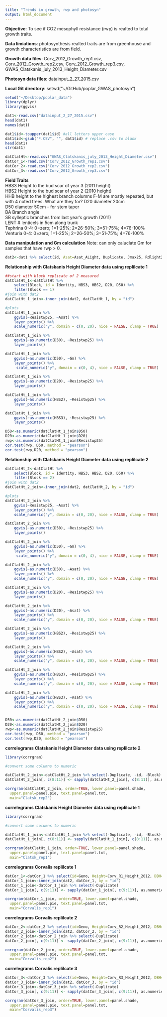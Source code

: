 ```yaml
---
title: "Trends in growth, rwp and photosyn"
output: html_document
---
```


**Objective**: To see if CO2 mesophyll resistance (rwp) is realted to total growth traits.

**Data limiations**: photosynthesis realted traits are from greenhouse and growth characteristics are from field. 

**Growth data files**: Corv_2012_Growth_rep1.csv, Corv_2012_Growth_rep2.csv, Corv_2012_Growth_rep3.csv, GWAS_Clatskanis_july_2013_Height_Diameter.csv

**Photosyn data files**: datainput_2_27_2015.csv

**Local Git directory**: setwd("~/GitHub/poplar_GWAS_photosyn")

```r
setwd("~/Desktop/poplar_data")
library(dplyr)
library(ggvis)

dat1<-read.csv("datainput_2_27_2015.csv")
head(dat1)
names(dat1)

dat1$id<-toupper(dat1$id) #all letters upper case
dat1$id<-gsub("*.CSV", "", dat1$id) # replace .csv to blank
head(dat1)
str(dat1)

datClatHt<-read.csv("GWAS_Clatskanis_july_2013_Height_Diameter.csv")
datCor_1<-read.csv("Corv_2012_Growth_rep1.csv")
datCor_2<-read.csv("Corv_2012_Growth_rep2.csv")
datCor_3<-read.csv("Corv_2012_Growth_rep3.csv")

```

**Field Traits**    				
HBS3	Height to the bud scar of year 3 (2011 height)				
HBS2	Height to the bud scar of year 2 (2010 height)				
HHB	height to the highest branch			columns F-M are mostly repeated, but with 4 noted trees.	What are they for?
D20	diameter 20cm				
D50	diameter 50cm - for stem taper				
BA	Branch angle				
SB	sylleptic branches from last year's growth (2011)				
LENT	# lenticels in 5cm along trunk				
Tephrina	0-4: 0=zero; 1=1-25%; 2=26-50%; 3=51-75%; 4=76-100%				
Venturia	0-4: 0=zero; 1=1-25%; 2=26-50%; 3=51-75%; 4=76-100%				


**Data manipulation and Gm calculation**
Note: can only caluclate Gm for samples that have rwp > 0. 

```r
dat2<-dat1 %>% select(id, Asat=Asat_ALight, Duplicate, Jmax25, Rdlight25, Resistwp25, Resistch25, gamma.25, Asat_ALight) %>% filter(Duplicate == "Unique" & Resistwp25 > 0) %>% mutate(Gm = 1/Resistwp25)
```

**Relationship with Clatskanis Height Diameter data using replilcate 1 **

```r

##start with block replicate of 2 measured
datClatHt_1<-datClatHt %>% 
    select(Block, id = Identity, HBS3, HBS2, D20, D50) %>%
    filter(Block == 1)
#join with dat2
datClatHt_1_join<-inner_join(dat2, datClatHt_1, by = "id")

#plots
datClatHt_1_join %>%
    ggvis(~Resistwp25, ~Asat) %>% 
    layer_points() %>%
    scale_numeric("y", domain = c(0, 20), nice = FALSE, clamp = TRUE)

datClatHt_1_join %>%
    ggvis(~as.numeric(D50), ~Resistwp25) %>% 
    layer_points()

datClatHt_1_join %>%
    ggvis(~as.numeric(D50), ~Gm) %>% 
    layer_points() %>%
     scale_numeric("y", domain = c(0, 4), nice = FALSE, clamp = TRUE)

datClatHt_1_join %>%
    ggvis(~as.numeric(D20), ~Resistwp25) %>% 
    layer_points()

datClatHt_1_join %>%
    ggvis(~as.numeric(HBS2), ~Resistwp25) %>% 
    layer_points()

datClatHt_1_join %>%
    ggvis(~as.numeric(HBS3), ~Resistwp25) %>% 
    layer_points()

D50<-as.numeric(datClatHt_1_join$D50)
D20<-as.numeric(datClatHt_1_join$D20)
rwp<-as.numeric(datClatHt_1_join$Resistwp25)
cor.test(rwp, D50, method = "pearson")
cor.test(rwp,D20, method = "pearson")
```

**Relationship with Clatskanis Height Diameter data using replilcate 2 **

```r

datClatHt_2<-datClatHt %>% 
    select(Block, id = Identity, HBS3, HBS2, D20, D50) %>%
    filter(Block == 2)
#join with dat2
datClatHt_2_join<-inner_join(dat2, datClatHt_2, by = "id")

#plots
datClatHt_2_join %>%
    ggvis(~Resistwp25, ~Asat) %>% 
    layer_points() %>%
    scale_numeric("y", domain = c(0, 20), nice = FALSE, clamp = TRUE)

datClatHt_2_join %>%
    ggvis(~as.numeric(D50), ~Resistwp25) %>% 
    layer_points()

datClatHt_2_join %>%
    ggvis(~as.numeric(D50), ~Gm) %>% 
    layer_points() %>%
     scale_numeric("y", domain = c(0, 4), nice = FALSE, clamp = TRUE)

datClatHt_2_join %>%
    ggvis(~as.numeric(D50), ~Asat) %>% 
    layer_points() %>%
    scale_numeric("y", domain = c(0, 20), nice = FALSE, clamp = TRUE)

datClatHt_2_join %>%
    ggvis(~as.numeric(D20), ~Resistwp25) %>% 
    layer_points()

datClatHt_2_join %>%
    ggvis(~as.numeric(D20), ~Asat) %>% 
    layer_points() %>%
    scale_numeric("y", domain = c(0, 20), nice = FALSE, clamp = TRUE)

datClatHt_2_join %>%
    ggvis(~as.numeric(HBS2), ~Resistwp25) %>% 
    layer_points()

datClatHt_2_join %>%
    ggvis(~as.numeric(HBS2), ~Asat) %>% 
    layer_points() %>%
    scale_numeric("y", domain = c(0, 20), nice = FALSE, clamp = TRUE)

datClatHt_2_join %>%
    ggvis(~as.numeric(HBS3), ~Resistwp25) %>% 
    layer_points() %>%
    scale_numeric("y", domain = c(0, 20), nice = FALSE, clamp = TRUE)

datClatHt_2_join %>%
    ggvis(~as.numeric(HBS3), ~Asat) %>% 
    layer_points() %>%
    scale_numeric("y", domain = c(0, 20), nice = FALSE, clamp = TRUE)


D50<-as.numeric(datClatHt_2_join$D50)
D20<-as.numeric(datClatHt_2_join$D20)
rwp<-as.numeric(datClatHt_2_join$Resistwp25)
cor.test(rwp, D50, method = "pearson")
cor.test(rwp,D20, method = "pearson")

```


**correlegrams**
**Clatskanis Height Diameter data using replilcate 2**
```r
library(corrgram)

#convert some columns to numeric

datClatHt_2_join<-datClatHt_2_join %>% select(-Duplicate, -id, -Block)
datClatHt_2_join[, c(8:11)] <- sapply(datClatHt_2_join[, c(8:11)], as.numeric)

corrgram(datClatHt_2_join, order=TRUE, lower.panel=panel.shade,
  upper.panel=panel.pie, text.panel=panel.txt,
  main="Clatsk_rep2") 
```



**correlegrams**
**Clatskanis Height Diameter data using replilcate 1**
```r
library(corrgram)

#convert some columns to numeric

datClatHt_1_join<-datClatHt_1_join %>% select(-Duplicate, -id, -Block)
datClatHt_1_join[, c(8:11)] <- sapply(datClatHt_1_join[, c(8:11)], as.numeric)

corrgram(datClatHt_1_join, order=TRUE, lower.panel=panel.shade,
  upper.panel=panel.pie, text.panel=panel.txt,
  main="Clatsk_rep1") 
```


**correlegrams**
**Corvalis replilcate 1**
```r

datCor_1<-datCor_1 %>% select(id=Geno, Height=Corv_R1_Height_2012, DBH=Corv_R1_DBH_2012, SylBr=SylBr_2012)
datCor_1_join<-inner_join(dat2, datCor_1, by = "id")
datCor_1_join<-datCor_1_join %>% select(-Duplicate)
datCor_1_join[, c(9:11)] <- sapply(datCor_1_join[, c(9:11)], as.numeric)

corrgram(datCor_1_join, order=TRUE, lower.panel=panel.shade,
  upper.panel=panel.pie, text.panel=panel.txt,
  main="Corvalis_rep1") 

```

**correlegrams**
**Corvalis replilcate 2**

```r


datCor_2<-datCor_2 %>% select(id=Geno, Height=Corv_R2_Height_2012, DBH=Corv_R3_DBH_2012, SylBr=SylBr_2012)
datCor_2_join<-inner_join(dat2, datCor_2, by = "id")
datCor_2_join<-datCor_2_join %>% select(-Duplicate)
datCor_2_join[, c(9:11)] <- sapply(datCor_2_join[, c(9:11)], as.numeric)

corrgram(datCor_2_join, order=TRUE, lower.panel=panel.shade,
  upper.panel=panel.pie, text.panel=panel.txt,
  main="Corvalis_rep2") 

```


**correlegrams**
**Corvalis replilcate 3**

```r


datCor_3<-datCor_3 %>% select(id=Geno, Height=Corv_R3_Height_2012, DBH=Corv_R3_DBH_2012, SylBr=SylBr_2012)
datCor_3_join<-inner_join(dat2, datCor_3, by = "id")
datCor_3_join<-datCor_3_join %>% select(-Duplicate)
datCor_3_join[, c(9:11)] <- sapply(datCor_3_join[, c(9:11)], as.numeric)

corrgram(datCor_3_join, order=TRUE, lower.panel=panel.shade,
  upper.panel=panel.pie, text.panel=panel.txt,
  main="Corvalis_rep3") 

```




